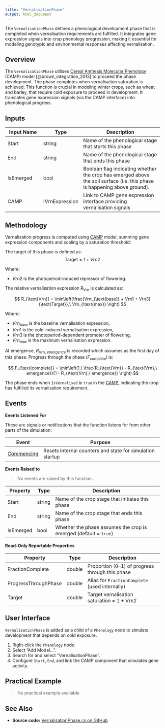```yaml
---
title: "VernalisationPhase"
output: html_document
---
```


The `VernalisationPhase` defines a phenological development phase that is completed when vernalisation requirements are fulfilled. It integrates gene expression signals into crop phenology progression, making it essential for modeling genotypic and environmental responses affecting vernalisation.

## Overview

The `VernalisationPhase` utilises [Cereal Anthesis Molecular Phenology](../CAMP/index.qmd) (CAMP) model [@brown_integration_2013] to proceed the phase development. The phase completes when vernalisation saturation is achieved. This function is crucial in modeling winter crops, such as wheat and barley, that require cold exposure to proceed in development. It translates gene expression signals (via the CAMP interface) into phenological progress.


## Inputs

| Input Name                    | Type     | Description                                                                 |
|------------------------------|----------|-----------------------------------------------------------------------------|
| Start                        | string   | Name of the phenological stage that starts this phase                      |
| End                          | string   | Name of the phenological stage that ends this phase                        |
| IsEmerged                    | bool     | Boolean flag indicating whether the crop has emerged above the soil surface (i.e. this phase is happening above ground).                |
| CAMP                         | IVrnExpression | Link to CAMP gene expression interface providing vernalisation signals |

## Methodology


Vernalisation progress is computed using [CAMP](/docs/Models/PMF/Phenology/CAMP/index.qmd) model, summing gene expression components and scaling by a saturation threshold:

The $\text{target}$ of this phase is defined as:
$$
\text{Target} = 1 + Vrn2
$$

Where:

- $Vrn2$ is the photoperiod-induced repressor of flowering.


The relative vernalisation expression $R_{\text{Vrn}}$ is calculated as:

$$
R_{\text{Vrn}} = \min\left(\frac{Vrn_{\text{base}} + Vrn1 + Vrn3}{\text{Target}},\ Vrn_{\text{max}} \right)
$$

Where:

- $Vrn_{\text{base}}$ is the baseline vernalisation expression,
- $Vrn1$ is the cold-induced vernalisation expression,
- $Vrn3$ is the photoperiod-dependent promoter of flowering,
- $Vrn_{\text{max}}$ is the maximum vernalisation expression.


At emergence, $R_{\text{Vrn},\ emergence}$ is recorded which assumes as the first day of this phase. Progress through the phase ($F_{\text{complete}}$) is:

$$
F_{\text{complete}} = \min\left(1,\ \frac{R_{\text{Vrn}} - R_{\text{Vrn},\ emergence}}{1 - R_{\text{Vrn},\ emergence}} \right)
$$

The phase ends when `IsVernalised` is `true` in the [CAMP](/docs/Models/PMF/Phenology/CAMP/index.qmd), indicating the crop has fulfilled its vernalisation requirement.


## Events

**Events Listened For**

These are signals or notifications that the function listens for from other parts of the simulation:

| Event          | Purpose                                                                                  |
|----------------|------------------------------------------------------------------------------------------|
| [Commencing](/docs/Models/Events.html#Commencing)   | Resets internal counters and state for simulation startup                       |

**Events Raised to**

> No events are raised by this function.

| Property     | Type    | Description                                                        |
|--------------|---------|--------------------------------------------------------------------|
| Start        | string  | Name of the crop stage that initiates this phase                  |
| End          | string  | Name of the crop stage that ends this phase                       |
| IsEmerged    | bool    | Whether the phase assumes the crop is emerged (default = `true`)  |

**Read-Only Reportable Properties**

| Property               | Type    | Description                                                             |
|------------------------|---------|-------------------------------------------------------------------------|
| FractionComplete       | double  | Proportion (0–1) of progress through this phase                        |
| ProgressThroughPhase   | double  | Alias for `FractionComplete` (used internally)                         |
| Target                 | double  | Target vernalisation saturation = $1 + \text{Vrn2}$                    |

## User Interface

`VernalisationPhase` is added as a child of a `Phenology` node to simulate development that depends on cold exposure.

1. Right-click the `Phenology` node.
2. Select "Add Model...".
3. Search for and select "VernalisationPhase".
4. Configure `Start`, `End`, and link the CAMP component that simulates gene activity.

## Practical Example

> No practical example available.

## See Also

* **Source code:** [VernalisationPhase.cs on GitHub](http://github.com/APSIMInitiative/ApsimX/blob/master/Models/PMF/Phenology/Phases/VernalisationPhase.cs)
